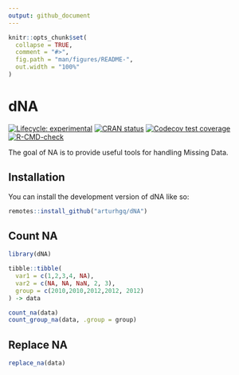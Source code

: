 ```yaml
---
output: github_document
---
```


<!-- README.md is generated from README.Rmd. Please edit that file -->

```r
knitr::opts_chunk$set(
  collapse = TRUE,
  comment = "#>",
  fig.path = "man/figures/README-",
  out.width = "100%"
)
```

# dNA

<!-- badges: start -->
[![Lifecycle: experimental](https://img.shields.io/badge/lifecycle-experimental-orange.svg)](https://lifecycle.r-lib.org/articles/stages.html#experimental)
[![CRAN status](https://www.r-pkg.org/badges/version/dNA)](https://CRAN.R-project.org/package=dNA)
[![Codecov test coverage](https://codecov.io/gh/arturhgq/dNA/branch/master/graph/badge.svg)](https://app.codecov.io/gh/arturhgq/dNA?branch=master)
[![R-CMD-check](https://github.com/arturhgq/dNA/actions/workflows/R-CMD-check.yaml/badge.svg)](https://github.com/arturhgq/dNA/actions/workflows/R-CMD-check.yaml)
<!-- badges: end -->

The goal of NA is to provide useful tools for handling Missing Data.

## Installation

You can install the development version of dNA like so:

``` r
remotes::install_github("arturhgq/dNA")
```

## Count NA

```r
library(dNA)

tibble::tibble(
  var1 = c(1,2,3,4, NA),
  var2 = c(NA, NA, NaN, 2, 3),
  group = c(2010,2010,2012,2012, 2012)
) -> data

count_na(data)
count_group_na(data, .group = group)
```

## Replace NA

```r
replace_na(data)
```

